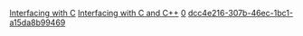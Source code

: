 [[Property:title|Interfacing with C]]
[[Property:link_title|Interfacing with C and C++]]
[[Property:weight|0]]
[[Property:uuid|dcc4e216-307b-46ec-1bc1-a15da8b99469]]


{{UnderConstruction}}





